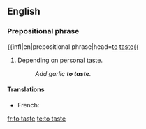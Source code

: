 ==English==

===Prepositional phrase===
{{infl|en|prepositional phrase|head=[[to]] [[taste]]{{

# {{cooking}} Depending on personal taste.
#:''Add garlic '''to taste'''.''

====Translations====
*French: {{t|fr|au goût}}

[[fr:to taste]]
[[te:to taste]]
